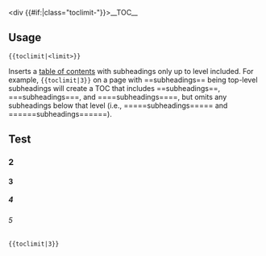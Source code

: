 <includeonly><div {{#if:{{{1|}}}|class="toclimit-{{{1|}}}"}}>__TOC__</div></includeonly><noinclude>
==Usage==
<pre>{{toclimit|<limit>}}</pre>
Inserts a [http://community.wikia.com/wiki/Help:Table_of_contents table of contents] with subheadings only up to <code><limit></code> level included. For example, <code><nowiki>{{toclimit|3}}</nowiki></code> on a page with ==subheadings== being top-level subheadings will create a TOC that includes ==subheadings==, ===subheadings===, and ====subheadings====, but omits any subheadings below that level (i.e., =====subheadings===== and ======subheadings======).

==Test==
===2===
====3====
=====4=====
======5======
<pre>{{toclimit|3}}</pre>
{{toclimit|3}}
</noinclude>